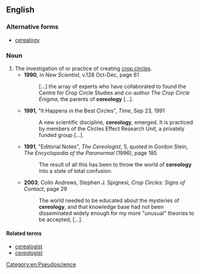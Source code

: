 ==English==
===Alternative forms===
*[[cerealogy]]
===Noun===
{{en-noun|cereologies}}
# The investigation of or practice of creating [[crop circle]]s.
#*'''1990''', in ''New Scientist'', v.128 Oct-Dec, page 61
#*: […] the array of experts who have collaborated to found the Centre for Crop Circle Studies and co-author ''The Crop Circle Enigma'', the parents of '''cereology''' […].
#*'''1991''', "It Happens in the Best Circles", ''Time'', Sep 23, 1991
#*:A new scientific discipline, '''cereology''', emerged. It is practiced by members of the Circles Effect Research Unit, a privately funded group […].
#*'''1991''', "Editorial Notes", ''The Cereologist'', 5, quoted in Gordon Stein, ''The Encyclopedia of the Paranormal'' (1996), page 185
#*:The result of all this has been to throw the world of '''cereology''' into a state of total confusion.
#*'''2003''', Colin Andrews, Stephen J. Spignesi, ''Crop Circles: Signs of Contact'', page 29
#*:The world needed to be educated about the mysteries of '''cereology''', and that knowledge base had not been disseminated widely enough for my more "unusual" theories to be accepted, […].

====Related terms====
*[[cerealogist]]
*[[cereologist]]

[[Category:en:Pseudoscience]]